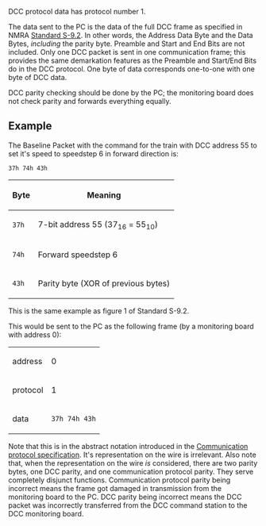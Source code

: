 ﻿DCC protocol data has protocol number 1.

The data sent to the PC is the data of the full DCC frame as specified in NMRA [http://www.nmra.org/standards/sandrp/consist.html Standard S-9.2]. In other words, the Address Data Byte and the Data Bytes, ''including'' the parity byte. Preamble and Start and End Bits are not included. Only one DCC packet is sent in one communication frame; this provides the same demarkation features as the Preamble and Start/End Bits do in the DCC protocol. One byte of data corresponds one-to-one with one byte of DCC data.

DCC parity checking should be done by the PC; the monitoring board does not check parity and forwards everything equally.

== Example ==

The Baseline Packet with the command for the train with DCC address 55 to set it's speed to speedstep 6 in forward direction is:

<tt>37h 74h 43h</tt>
{| class="wikitable"
! Byte !! Meaning
|-
| <tt>37h</tt> || 7-bit address 55 (37<sub>16</sub> = 55<sub>10</sub>)
|-
| <tt>74h</tt> || Forward speedstep 6
|-
| <tt>43h</tt> || Parity byte (XOR of previous bytes)
|}

This is the same example as figure 1 of Standard S-9.2.

This would be sent to the PC as the following frame (by a monitoring board with address 0):

{| class="wikitable"
| address || 0
|-
| protocol || 1
|-
| data || <tt>37h 74h 43h</tt>
|}

Note that this is in the abstract notation introduced in the [[Communication protocol specification]]. It's representation on the wire is irrelevant. Also note that, when the representation on the wire ''is'' considered, there are two parity bytes, one DCC parity, and one communication protocol parity. They serve completely disjunct functions. Communication protocol parity being incorrect means the frame got damaged in transmission from the monitoring board to the PC. DCC parity being incorrect means the DCC packet was incorrectly transferred from the DCC command station to the DCC monitoring board.


